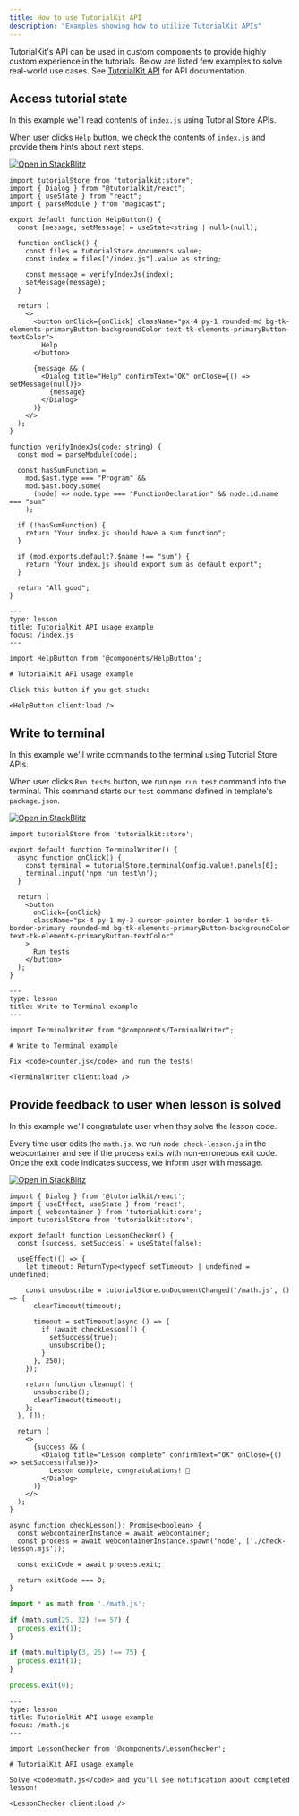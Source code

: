 ```yaml
---
title: How to use TutorialKit API
description: "Examples showing how to utilize TutorialKit APIs"
---
```



TutorialKit's API can be used in custom components to provide highly custom experience in the tutorials.
Below are listed few examples to solve real-world use cases. See [TutorialKit API](/reference/tutorialkit-api/) for API documentation.

## Access tutorial state

In this example we'll read contents of `index.js` using Tutorial Store APIs.

When user clicks `Help` button, we check the contents of `index.js` and provide them hints about next steps.

<a class="my-4 inline-block" href="https://stackblitz.com/edit/tutorialkit-api-use-helpbutton?file=src/components/HelpButton.tsx&file=src/content/tutorial/1-basics/1-introduction/1-welcome/content.mdx">
  <img alt="Open in StackBlitz" src="https://developer.stackblitz.com/img/open_in_stackblitz.svg" />
</a>

<Tabs>
  <TabItem label="HelpButton.tsx">

```tsx title="src/components/HelpButton.tsx"
import tutorialStore from "tutorialkit:store";
import { Dialog } from "@tutorialkit/react";
import { useState } from "react";
import { parseModule } from "magicast";

export default function HelpButton() {
  const [message, setMessage] = useState<string | null>(null);

  function onClick() {
    const files = tutorialStore.documents.value;
    const index = files["/index.js"].value as string;

    const message = verifyIndexJs(index);
    setMessage(message);
  }

  return (
    <>
      <button onClick={onClick} className="px-4 py-1 rounded-md bg-tk-elements-primaryButton-backgroundColor text-tk-elements-primaryButton-textColor">
        Help
      </button>

      {message && (
        <Dialog title="Help" confirmText="OK" onClose={() => setMessage(null)}>
          {message}
        </Dialog>
      )}
    </>
  );
}

function verifyIndexJs(code: string) {
  const mod = parseModule(code);

  const hasSumFunction =
    mod.$ast.type === "Program" &&
    mod.$ast.body.some(
      (node) => node.type === "FunctionDeclaration" && node.id.name === "sum"
    );

  if (!hasSumFunction) {
    return "Your index.js should have a sum function";
  }

  if (mod.exports.default?.$name !== "sum") {
    return "Your index.js should export sum as default export";
  }

  return "All good";
}
```

  </TabItem>
  <TabItem label="content.mdx">

```mdx title="src/content/tutorial/chapter/part/lesson/content.mdx"
---
type: lesson
title: TutorialKit API usage example
focus: /index.js
---

import HelpButton from '@components/HelpButton';

# TutorialKit API usage example

Click this button if you get stuck:

<HelpButton client:load />

```

  </TabItem>
</Tabs>


## Write to terminal

In this example we'll write commands to the terminal using Tutorial Store APIs.

When user clicks `Run tests` button, we run `npm run test` command into the terminal.
This command starts our `test` command defined in template's `package.json`.

<a class="my-4 inline-block" href="https://stackblitz.com/edit/stackblitz-starters-1qz1r8?file=src/components/TerminalWriter.tsx&file=src/content/tutorial/1-basics/1-introduction/1-welcome/content.mdx">
  <img alt="Open in StackBlitz" src="https://developer.stackblitz.com/img/open_in_stackblitz.svg" />
</a>

<Tabs>
  <TabItem label="TerminalWriter.tsx">

```tsx title="src/components/TerminalWriter.tsx"
import tutorialStore from 'tutorialkit:store';

export default function TerminalWriter() {
  async function onClick() {
    const terminal = tutorialStore.terminalConfig.value!.panels[0];
    terminal.input('npm run test\n');
  }

  return (
    <button
      onClick={onClick}
      className="px-4 py-1 my-3 cursor-pointer border-1 border-tk-border-primary rounded-md bg-tk-elements-primaryButton-backgroundColor text-tk-elements-primaryButton-textColor"
    >
      Run tests
    </button>
  );
}
```

  </TabItem>

  <TabItem label="content.mdx">

```mdx title="src/content/tutorial/chapter/part/lesson/content.mdx"
---
type: lesson
title: Write to Terminal example
---

import TerminalWriter from "@components/TerminalWriter";

# Write to Terminal example

Fix <code>counter.js</code> and run the tests!

<TerminalWriter client:load />
```

  </TabItem>
</Tabs>

## Provide feedback to user when lesson is solved

In this example we'll congratulate user when they solve the lesson code.

Every time user edits the `math.js`, we run `node check-lesson.js` in the webcontainer and see if the process exits with non-erroneous exit code.
Once the exit code indicates success, we inform user with message.

<a class="my-4 inline-block" href="https://stackblitz.com/edit/stackblitz-starters-b9ie5x?file=src/components/LessonChecker.tsx&file=src/templates/default/check-lesson.mjs&file=src/content/tutorial/1-basics/1-introduction/1-welcome/content.mdx">
  <img alt="Open in StackBlitz" src="https://developer.stackblitz.com/img/open_in_stackblitz.svg" />
</a>

<Tabs>
   <TabItem label="LessonChecker.tsx">

```tsx title="src/components/LessonChecker.tsx"
import { Dialog } from '@tutorialkit/react';
import { useEffect, useState } from 'react';
import { webcontainer } from 'tutorialkit:core';
import tutorialStore from 'tutorialkit:store';

export default function LessonChecker() {
  const [success, setSuccess] = useState(false);

  useEffect(() => {
    let timeout: ReturnType<typeof setTimeout> | undefined = undefined;

    const unsubscribe = tutorialStore.onDocumentChanged('/math.js', () => {
      clearTimeout(timeout);

      timeout = setTimeout(async () => {
        if (await checkLesson()) {
          setSuccess(true);
          unsubscribe();
        }
      }, 250);
    });

    return function cleanup() {
      unsubscribe();
      clearTimeout(timeout);
    };
  }, []);

  return (
    <>
      {success && (
        <Dialog title="Lesson complete" confirmText="OK" onClose={() => setSuccess(false)}>
          Lesson complete, congratulations! 🎉
        </Dialog>
      )}
    </>
  );
}

async function checkLesson(): Promise<boolean> {
  const webcontainerInstance = await webcontainer;
  const process = await webcontainerInstance.spawn('node', ['./check-lesson.mjs']);

  const exitCode = await process.exit;

  return exitCode === 0;
}
```

   </TabItem>

   <TabItem label="check-lesson.mjs">

```js title="src/templates/default/check-lesson.mjs"
import * as math from './math.js';

if (math.sum(25, 32) !== 57) {
  process.exit(1);
}

if (math.multiply(3, 25) !== 75) {
  process.exit(1);
}

process.exit(0);
```

   </TabItem>

   <TabItem label="content.mdx">

```mdx title="src/content/tutorial/chapter/part/lesson/content.mdx"
---
type: lesson
title: TutorialKit API usage example
focus: /math.js
---

import LessonChecker from '@components/LessonChecker';

# TutorialKit API usage example

Solve <code>math.js</code> and you'll see notification about completed lesson!

<LessonChecker client:load />
```

   </TabItem>
</Tabs>
